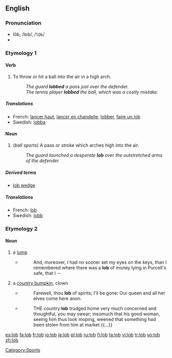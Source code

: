 {{see|Lob}}

==English==

===Pronunciation===
*lŏb, /lɒb/, /<tt>lQb</tt>/
*{{rhymes|ɒb}}

===Etymology 1===
====Verb====
{{en-verb|lobs|lobbing|lobbed}}

# To throw or hit a ball into the air in a high arch.
#: ''The guard '''lobbed''' a pass just over the defender.''
#:''The tennis player '''lobbed''' the ball, which was a costly mistake.''

=====Translations=====
{{trans-top|to throw or hit a ball high into the air}}
*French: [[lancer haut]], [[lancer en chandelle]], [[lobber]], [[faire un lob]]
*Swedish: [[lobba]]
{{trans-bottom}}

====Noun====
{{en-noun}}

# (''ball sports'') A pass or stroke which arches high into the air.
#: ''The guard launched a desperate '''lob''' over the outstretched arms of the defender.''

=====Derived terms=====
*[[lob wedge]]

=====Translations=====
{{trans-top|a high-arching pass or stroke}}
*French: [[lob]] {{m}}
*Swedish: [[lobb]]
{{trans-bottom}}

===Etymology 2===

====Noun====
{{en-noun}}

# a [[lump]]
#*{{quote-book|year=1875|author=M.L. Kenny|title=The fortunes of Maurice Cronin|page=126|url=http://books.google.com/books?id=x_0BAAAAQAAJ}}
#*:And, moreover, I had no sooner set my eyes on the keys, than I remembered where there was a '''lob''' of money lying in Purcell's safe, that I -- 
# {{obsolete}} a [[country bumpkin]], clown
#*{{quote-book|1594|[[w:William Shakespeare|William Shakespeare]]|[[wikisource:A Midsummer Night's Dream|A Midsummer Night's Dream]]|section=Act II Scene I}}
#*: Farewell, thou '''lob''' of spirits; I'll be gone: Our queen and all her elves come here anon. 
#*{{quote-book|1694|[[w:Peter Anthony Motteux|Peter Anthony Motteux]]|[[wikisource:The Fourth Book|The Fourth Book]]|by=[[w:Rabelais|Rabelais]]|section=[[wikisource:The Fourth Book/Chapter XLVII|Chapter XLVII]]}}
#*:THE country '''lob''' trudged home very much concerned and thoughtful, you may swear; insomuch that his good woman, seeing him thus look moping, weened that something had been stolen from him at market {{...}}
 
[[Category:Sports]]

[[es:lob]]
[[fa:lob]]
[[fr:lob]]
[[io:lob]]
[[ja:lob]]
[[pl:lob]]
[[ru:lob]]
[[fi:lob]]
[[ta:lob]]
[[vi:lob]]
[[tr:lob]]
[[vo:lob]]
[[zh:lob]]